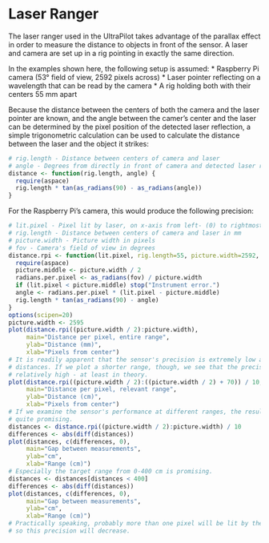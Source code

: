 Laser Ranger
========================================================

The laser ranger used in the UltraPilot takes advantage of the parallax effect
in order to measure the distance to objects in front of the sensor. A laser and
camera are set up in a rig pointing in exactly the same direction.

In the examples shown here, the following setup is assumed:
* Raspberry Pi camera (53° field of view, 2592 pixels across)
* Laser pointer reflecting on a wavelength that can be read by the camera
* A rig holding both with their centers 55 mm apart

Because the distance between the centers of both the camera and the laser
pointer are known, and the angle between the camer's center and the laser can be
determined by the pixel position of the detected laser reflection, a simple
trigonometric calculation can be used to calculate the distance between the
laser and the object it strikes:

```r
# rig.length - Distance between centers of camera and laser
# angle - Degrees from directly in front of camera and detected laser reflection
distance <- function(rig.length, angle) {
  require(aspace)
  rig.length * tan(as_radians(90) - as_radians(angle))
}
```

For the Raspberry Pi's camera, this would produce the following precision:

```r
# lit.pixel - Pixel lit by laser, on x-axis from left- (0) to rightmost
# rig.length - Distance between centers of camera and laser in mm
# picture.width - Picture width in pixels
# fov - Camera's field of view in degrees
distance.rpi <- function(lit.pixel, rig.length=55, picture.width=2592, fov=53) {
  require(aspace)
  picture.middle <- picture.width / 2
  radians.per.pixel <- as_radians(fov) / picture.width
  if (lit.pixel < picture.middle) stop("Instrument error.")
  angle <- radians.per.pixel * (lit.pixel - picture.middle)
  rig.length * tan(as_radians(90) - angle)
}
options(scipen=20)
picture.width <- 2595
plot(distance.rpi((picture.width / 2):picture.width),
     main="Distance per pixel, entire range",
     ylab="Distance (mm)",
     xlab="Pixels from center")
# It is readily apparent that the sensor's precision is extremely low at high
# distances. If we plot a shorter range, though, we see that the precision is
# relatively high - at least in theory.
plot(distance.rpi((picture.width / 2):((picture.width / 2) + 70)) / 10,
     main="Distance per pixel, relevant range",
     ylab="Distance (cm)",
     xlab="Pixels from center")
# If we examine the sensor's performance at different ranges, the results are
# quite promising.
distances <- distance.rpi((picture.width / 2):picture.width) / 10
differences <- abs(diff(distances))
plot(distances, c(differences, 0),
     main="Gap between measurements",
     ylab="cm",
     xlab="Range (cm)")
# Especially the target range from 0-400 cm is promising.
distances <- distances[distances < 400]
differences <- abs(diff(distances))
plot(distances, c(differences, 0),
     main="Gap between measurements",
     ylab="cm",
     xlab="Range (cm)")
# Practically speaking, probably more than one pixel will be lit by the laser,
# so this precision will decrease.
```

